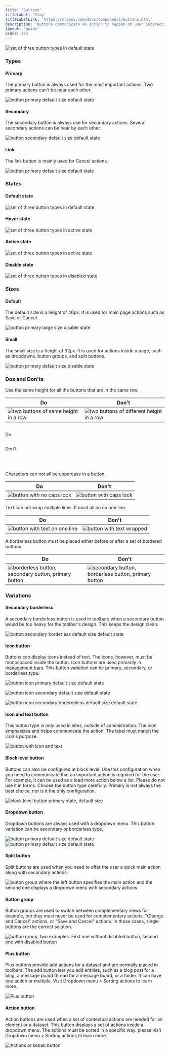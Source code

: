 ```yaml
---
title: 'Buttons'
titleLabel: 'Clay'
titleLabelLink: 'https://clayui.com/docs/components/buttons.html'
description: 'Buttons communicate an action to happen on user interaction.'
layout: 'guide'
order: 204
---
```



![set of three button types in default state](/images/lexicon/ButtonDefault.png)

### Types

#### Primary

The primary button is always used for the most important actions. Two primary actions can't be near each other.

![button primary default size default state](/images/lexicon/ButtonPrimary.png)

#### Secondary

The secondary button is always use for secondary actions. Several secondary actions can be near by each other.

![button secondary default size default state](/images/lexicon/ButtonSecondary.png)

#### Link

The link button is mainly used for Cancel actions.

![button primary default size default state](/images/lexicon/ButtonLink.png)

### States

#### Default state

![set of three button types in default state](/images/lexicon/ButtonDefault.png)

#### Hover state

![set of three button types in active state](/images/lexicon/ButtonHover.png)

#### Active state

![set of three button types in active state](/images/lexicon/ButtonActive.png)

#### Disable state

![set of three button types in disabled state](/images/lexicon/ButtonDisabled.png)

### Sizes

#### Default

The default size is a height of 40px. It is used for main page actions such as Save or Cancel.

![button primary large size disable state](/images/lexicon/ButtonPrimary.png)

#### Small

The small size is a height of 32px. It is used for actions inside a page, such as dropdowns, button groups, and split buttons.

![button primary default size disable state](/images/lexicon/ButtonPrimarySmall.png)

### Dos and Don'ts

Use the same height for all the buttons that are in the same row.

| Do | Don't |
| -- | ----- |
| ![two buttons of same height in a row](/images/lexicon/ButtonSizeDo.png) | ![two buttons of different height in a row](/images/lexicon/ButtonSizeDont.png) |


<Grid templateColumns="1fr 1fr" autoRows="auto" gap="2rem">
	<Grid.Item>
		<img
			style={{ marginTop: '1.5rem' }}
			src="/images/lexicon/ButtonSizeDo.png"
			alt=""
		/>
		<p class="do">Do</p>
	</Grid.Item>
	<Grid.Item>
		<img
			style={{ marginTop: '1.5rem' }}
			src="/images/lexicon/ButtonSizeDont.png"
			alt=""
		/>
		<p class="dont">Don't</p>
	</Grid.Item>
</Grid>

<br/>
<br/>

Characters can not all be uppercase in a button.

| Do | Don't |
| -- | ----- |
| ![button with no caps lock](/images/lexicon/ButtonCapitalizationDo.png) | ![button with caps lock](/images/lexicon/ButtonCapitalizationDont.png) |

<!--
<div class="row">
	<div class="dodont col-lg">
		<img class="do" src="/images/lexicon/ButtonCapitalizationDo.png" alt="button with no caps lock">
		<p class="do">Do</p>
	</div>
	<div class="dodont col-lg">
		<img class="dont" src="/images/lexicon/ButtonCapitalizationDont.png" alt="button with caps lock">
		<p class="dont">Don't</p>
	</div>
</div> -->

Text can not wrap multiple lines. It must all be on one line.

| Do | Don't |
| -- | ----- |
| ![button with text on one line](/images/lexicon/ButtonWrapDo.png) | ![button with text wrapped](/images/lexicon/ButtonWrapDont.png) |

<!--
<div class="row">
	<div class="dodont col-lg">
		<img class="do" src="/images/lexicon/ButtonWrapDo.png" alt="button with text on one line">
		<p class="do">Do</p>
	</div>
	<div class="dodont col-lg">
		<img class="dont" src="/images/lexicon/ButtonWrapDont.png" alt="button with text wrapped">
		<p class="dont">Don't</p>
	</div>
</div> -->

A borderless button must be placed either before or after a set of bordered buttons.

| Do | Don't |
| -- | ----- |
| ![borderless button, secondary button, primary button](/images/lexicon/ButtonIconDo.png) | ![secondary button, borderless button, primary button](/images/lexicon/ButtonIconDont.png) |

<!--
<div class="row">
	<div class="dodont col-lg">
		<img class="do" src="/images/lexicon/ButtonIconDo.png" alt="borderless button, secondary button, primary button">
		<p class="do">Do</p>
	</div>
	<div class="dodont col-lg">
		<img class="dont" src="/images/lexicon/ButtonIconDont.png" alt="secondary button, borderless button, primary button">
		<p class="dont">Don't</p>
	</div>
</div> -->

### Variations

#### Secondary borderless

A secondary borderless button is used in toolbars when a secondary button would be too heavy for the toolbar's design. This keeps the design clean.

![button secondary borderless default size default state](/images/lexicon/ButtonBorderless.png)

#### Icon button

Buttons can display icons instead of text. The icons, however, must be monospaced inside the button. Icon buttons are used primarily in [management bars](../toolbars/management-bar). This button variation can be primary, secondary, or borderless type.

![button icon primary default size default state](/images/lexicon/ButtonIconPrimary.png)

![button icon secondary default size default state](/images/lexicon/ButtonIconSecondary.png)

![button icon secondary boderdeless default size default state](/images/lexicon/ButtonIconBorderless.png)

#### Icon and text button

This button type is only used in sites, outside of administration. The icon emphasizes and helps communicate the action. The label must match the icon's purpose.

![button with icon and text](/images/lexicon/ButtonIconText.png)

#### Block level button

Buttons can also be configured at block level. Use this configuration when you need to communicate that an important action is required for the user. For example, it can be used as a load more action below a list. Please do not use it in forms. Choose the button type carefully. Primary is not always the best choice, nor is it the only configuration.

![block level button primary state, default size](/images/lexicon/ButtonBlockLevel.png)

#### Dropdown button

Dropdown buttons are always used with a dropdown menu. This button variation can be secondary or borderless type.

![button primary default size default state](/images/lexicon/ButtonDropdown.png)  
![button primary default size default state](/images/lexicon/ButtonDropdownBorderless.png)

#### Split button

Split buttons are used when you need to offer the user a quick main action along with secondary actions.

![button group where the left button specifies the main action and the second one displays a dropdown menu with secondary actions](/images/lexicon/ButtonSplit.png)

#### Button group

Button groups are used to switch between complementary views for example, but they must never be used for complementary actions, "Change and Cancel" actions, or "Save and Cancel" actions. In those cases, single buttons are the correct solution.

![button group, two examples. First one without disabled button, second one with disabled button](/images/lexicon/ButtonGroup.png)

#### Plus button

Plus buttons provide add actions for a dataset and are normally placed in toolbars. The add button lets you add entities, such as a blog post for a blog, a message board thread for a message board, or a folder. It can have one action or multiple. Visit Dropdown menu > Sorting actions to learn more.

![Plus button](/images/lexicon/ButtonActionPlus.png)

#### Action button

Action buttons are used when a set of contextual actions are needed for an element or a dataset. This button displays a set of actions inside a dropdown menu. The actions must be sorted in a specific way. please visit Dropdown menu > Sorting actions to learn more.

![Actions or kebab button](/images/lexicon/ButtonActionKebab.png)
